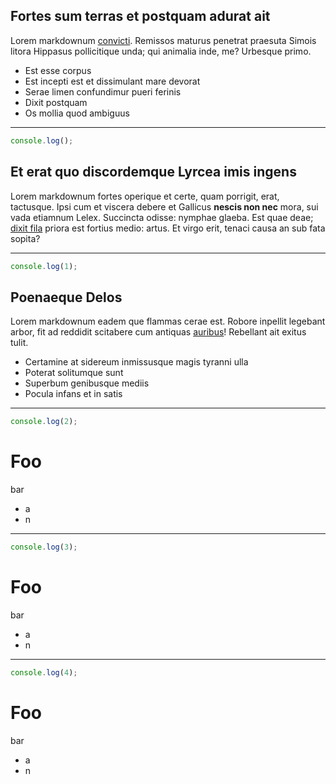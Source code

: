 <Step>

<Sticker>
  <div
    style={{
      background: "salmon",
      height: 100,
    }}
  />
</Sticker>

## Fortes sum terras et postquam adurat ait

Lorem markdownum [convicti](http://www.orbe.org/condit). Remissos maturus
penetrat praesuta Simois litora Hippasus pollicitique unda; qui animalia inde,
me? Urbesque primo.

- Est esse corpus
- Est incepti est et dissimulant mare devorat
- Serae limen confundimur pueri ferinis
- Dixit postquam
- Os mollia quod ambiguus

</Step>

---

<Step>

<Sticker>

```js
console.log();
```

</Sticker>

## Et erat quo discordemque Lyrcea imis ingens

Lorem markdownum fortes operique et certe, quam porrigit, erat, tactusque. Ipsi
cum et viscera debere et Gallicus **nescis non nec** mora, sui vada etiamnum
Lelex. Succincta odisse: nymphae glaeba. Est quae deae; [dixit
fila](http://per.org/) priora est fortius medio: artus. Et virgo erit, tenaci
causa an sub fata sopita?

</Step>

---

<Step>

<Sticker>

```js
console.log(1);
```

</Sticker>

## Poenaeque Delos

Lorem markdownum eadem que flammas cerae est. Robore inpellit legebant arbor,
fit ad reddidit scitabere cum antiquas [auribus](http://www.atin.io/sint)!
Rebellant ait exitus tulit.

- Certamine at sidereum inmissusque magis tyranni ulla
- Poterat solitumque sunt
- Superbum genibusque mediis
- Pocula infans et in satis

</Step>

---

<Step>

<Sticker>

```js
console.log(2);
```

</Sticker>

# Foo

bar

- a
- n

</Step>

---

<Step>

<Sticker>

```js
console.log(3);
```

</Sticker>

# Foo

bar

- a
- n

</Step>

---

<Step>

<Sticker>

```js
console.log(4);
```

</Sticker>

# Foo

bar

- a
- n

</Step>
